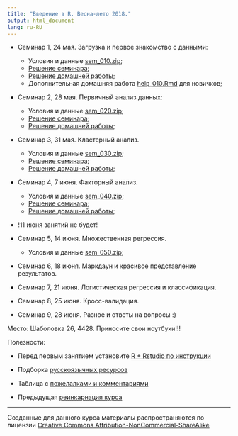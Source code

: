 ```yaml
---
title: "Введение в R. Весна-лето 2018."
output: html_document
lang: ru-RU
---
```


* Семинар 1, 24 мая. Загрузка и первое знакомство с данными:

    - Условия и данные [sem_010.zip](https://github.com/bdemeshev/r_intro_2/raw/master/archives/sem_010.zip);
    - [Решение семинара](http://bdemeshev.github.io/r_intro_2/seminar_010_solved.html);
    - [Решение домашней работы](http://bdemeshev.github.io/r_intro_2/hw_010_solutions.html);
    - Дополнительная домашняя работа [help_010.Rmd](http://bdemeshev.github.io/r_intro_2/help_010.Rmd) для новичков;

* Семинар 2, 28 мая. Первичный анализ данных:

    - Условия и данные [sem_020.zip](https://github.com/bdemeshev/r_intro_2/raw/master/archives/sem_020.zip);
    - [Решение семинара](http://bdemeshev.github.io/r_intro_2/seminar_020_solved.html);
    - [Решение домашней работы](http://bdemeshev.github.io/r_intro_2/hw_020_solutions.html);

* Семинар 3, 31 мая. Кластерный анализ.

    - Условия и данные [sem_030.zip](https://github.com/bdemeshev/r_intro_2/raw/master/archives/sem_030.zip);
    - [Решение семинара](http://bdemeshev.github.io/r_intro_2/seminar_030_solved.html);
    - [Решение домашней работы](http://bdemeshev.github.io/r_intro_2/hw_030_solutions.html);


* Семинар 4, 7 июня. Факторный анализ.

    - Условия и данные [sem_040.zip](https://github.com/bdemeshev/r_intro_2/raw/master/archives/sem_040.zip);
    - [Решение семинара](http://bdemeshev.github.io/r_intro_2/seminar_040_solved.html);
    - [Решение домашней работы](http://bdemeshev.github.io/r_intro_2/hw_040_solutions.html);

* !11 июня занятий не будет!

* Семинар 5, 14 июня. Множественная регрессия.

    - Условия и данные [sem_050.zip](https://github.com/bdemeshev/r_intro_2/raw/master/archives/sem_050.zip);


* Семинар 6, 18 июня. Маркдаун и красивое представление результатов.
* Семинар 7, 21 июня. Логистическая регрессия и классификация.
* Семинар 8, 25 июня. Кросс-валидация.
* Семинар 9, 28 июня. Разное и ответы на вопросы :)




Место: Шаболовка 26, 4428. Приносите свои ноутбуки!!!


Полезности:

* Перед первым занятием установите [R + Rstudio по инструкции](http://bdemeshev.github.io/installation/r/R_installation.html)

* Подборка [русскоязычных ресурсов](https://github.com/bdemeshev/r_links)
* Таблица с [пожелалками и комментариями](http://docs.google.com/spreadsheets/d/15NOsoa23Cr56NzEi1AXf9ZmPHkCScq8cu35rf-selkk/edit)
* Предыдущая [реинкарнация курса](http://bdemeshev.github.io/r_socio_hse/)



<!--
это мы скроем, чтобы народ не пугался
* [stan / rstan](http://bdemeshev.github.io/installation/r_stan/r_stan_installation.html)
* [Atom](https://atom.io/)
* [Texlive](https://www.tug.org/texlive/)
* [Anaconda](https://www.continuum.io/downloads)
-->






-------
Созданные для данного курса материалы распространяются по лицензии [Creative Commons Attribution-NonCommercial-ShareAlike](http://creativecommons.org/licenses/by-nc-sa/3.0/deed.ru)
